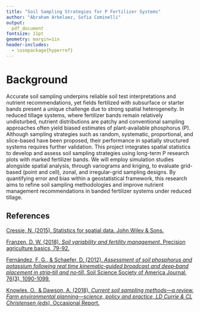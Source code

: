 ```yaml
---
title: "Soil Sampling Strategies for P Fertilizer Systems"
author: "Abraham Arbelaez, Sofia Cominelli"
output:
  pdf_document
fontsize: 11pt
geometry: margin=1in
header-includes:
  - \usepackage{hyperref}
---
```


# Background

Accurate soil sampling underpins reliable soil test interpretations and nutrient recommendations, yet fields fertilized with subsurface or starter bands present a unique challenge due to strong spatial heterogeneity. In reduced tillage systems, where fertilizer bands remain relatively undisturbed, nutrient distributions are patchy and conventional sampling approaches often yield biased estimates of plant-available phosphorus (P). Although sampling strategies such as random, systematic, proportional, and slice-based have been proposed, their performance in spatially structured systems requires further validation. This project integrates spatial statistics to develop and assess soil sampling strategies using long-term P research plots with marked fertilizer bands. We will employ simulation studies alongside spatial analysis, through variograms and kriging, to evaluate grid-based (point and cell), zonal, and irregular-grid sampling designs. By quantifying error and bias within a geostatistical framework, this research aims to refine soil sampling methodologies and improve nutrient management recommendations in banded fertilizer systems under reduced tillage.

## References

[Cressie, N. (2015). Statistics for spatial data. John Wiley & Sons.](DOI:10.1002/9781119115151)

[Franzen, D. W. (2018). *Soil variability and fertility management*. Precision agriculture basics, 79-92.]( https://doi.org/10.2134/precisionagbasics.2016.0091)

[Fernández, F. G., & Schaefer, D. (2012). *Assessment of soil phosphorus and potassium following real time kinematic‐guided broadcast and deep‐band placement in strip‐till and no‐till*. Soil Science Society of America Journal, 76(3), 1090-1099.](https://doi.org/10.2136/sssaj2011.0352)

[Knowles, O., & Dawson, A. (2018). *Current soil sampling methods—a review. Farm environmental planning—science, policy and practice, LD Currie & CL Christensen (eds)*. Occasional Report.](https://flrc.massey.ac.nz/workshops/18/Manuscripts/Paper_Knowles_2018.pdf)

